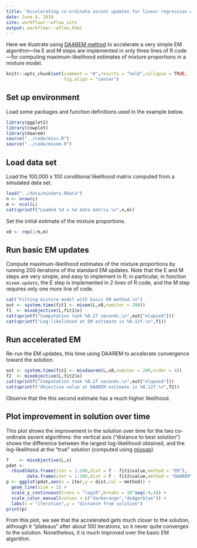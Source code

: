 ```yaml
---
title: "Accelerating co-ordinate ascent updates for linear regression using DAAREM"
date: June 4, 2019
site: workflowr::wflow_site
output: workflowr::wflow_html
---
```


Here we illustrate using [DAAREM method][daarem-paper] to accelerate a
very simple EM algorithm---he E and M steps are implemented in only
three lines of R code---for computing maximum-likelihood estimates of
mixture proportions in a mixture model.

```r
knitr::opts_chunk$set(comment = "#",results = "hold",collapse = TRUE,
                      fig.align = "center")
```

## Set up environment

Load some packages and function definitions used in the example below.

```r
library(ggplot2)
library(cowplot)
library(daarem)
source("../code/misc.R")
source("../code/mixem.R")
```

## Load data set

Load the 100,000 x 100 conditional likelihood matrix computed from a
simulated data set.

```r
load("../data/mixdata.RData")
n <- nrow(L)
m <- ncol(L)
cat(sprintf("Loaded %d x %d data matrix.\n",n,m))
```

Set the initial estimate of the mixture proportions.

```r
x0 <- rep(1/m,m)
```

## Run basic EM updates

Compute maximum-likelihood estimates of the mixture proportions by
running 200 iterations of the standard EM updates. Note that the E and
M steps are very simple, and easy to implement in R; in particular, in
function `mixem.update`, the E step is implemented in 2 lines of R
code, and the M step requires only one more line of code.

```r
cat("Fitting mixture model with basic EM method.\n")
out <- system.time(fit1 <- mixem(L,x0,numiter = 200))
f1  <- mixobjective(L,fit1$x)
cat(sprintf("Computation took %0.2f seconds.\n",out["elapsed"]))
cat(sprintf("Log-likelihood at EM estimate is %0.12f.\n",f1))
```

## Run accelerated EM

Re-run the EM updates, this time using DAAREM to accelerate
convergence toward the solution.

```r
out <- system.time(fit2 <- mixdaarem(L,x0,numiter = 200,order = 4))
f2  <- mixobjective(L,fit2$x)
cat(sprintf("Computation took %0.2f seconds.\n",out["elapsed"]))
cat(sprintf("Objective value at DAAREM estimate is %0.12f.\n",f2))
```

Observe that the this second estimate has a much higher likelihood.

## Plot improvement in solution over time

This plot shows the improvement in the solution over time for the two
co-ordinate ascent algorithms: the vertical axis ("distance to best
solution") shows the difference between the largest log-likelihood
obtained, and the log-likelihood at the "true" solution (computed
using [mixsqp][mixsqp]).

```r
f    <- mixobjective(L,x)
pdat <-
  rbind(data.frame(iter = 1:200,dist = f - fit1$value,method = "EM"),
        data.frame(iter = 1:200,dist = f - fit2$value,method = "DAAREM"))
p <- ggplot(pdat,aes(x = iter,y = dist,col = method)) +
  geom_line(size = 1) +
  scale_y_continuous(trans = "log10",breaks = 10^seq(-4,4)) +
  scale_color_manual(values = c("darkorange","dodgerblue")) +
  labs(x = "iteration",y = "distance from solution")
print(p)
```

From this plot, we see that the accelerated gets much closer to the
solution, although it "plateaus" after about 100 iterations, so it
never quite converges to the solution. Nonetheless, it is much
improved over the basic EM algorithm.

[daarem-paper]: https://doi.org/10.1080/10618600.2019.1594835
[mixsqp]: https://github.com/stephenslab/mixsqp
